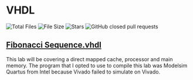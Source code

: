 # VHDL

![Total Files](https://img.shields.io/github/directory-file-count/jge162/Verilog_Projects?color=4078c0&style=for-the-badge)
![File Size](https://img.shields.io/github/repo-size/jge162/Verilog_Projects?color=4078c0&style=for-the-badge)
![Stars](https://img.shields.io/github/stars/jge162/Verilog_Projects?color=4078c0&style=for-the-badge) 
![GitHub closed pull requests](https://img.shields.io/github/issues-pr-closed/jge162/Verilog_Projects?color=red&label=Closed%20Pull%20requests&logo=GitHub&style=for-the-badge)

## [Fibonacci Sequence.vhdl](https://github.com/jge162/Verilog_VHDL_Projects/blob/main/Fibonacci_sequence.vhdl)
This lab will be covering a direct mapped cache, processor and main memory. The program that I opted to use to compile this lab was Modelsim Quartus from Intel because Vivado failed to simulate on Vivado.

